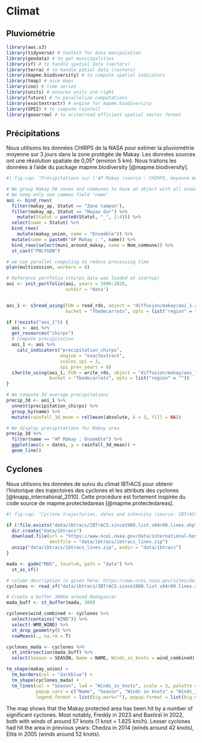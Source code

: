 # Climat

## Pluviométrie

```r
library(aws.s3)
library(tidyverse) # toolkit for data manipulation
library(geodata) # to get municipalities
library(sf) # to handle spatial data (vectors)
library(terra) # to handle patial data (rasters)
library(mapme.biodiversity) # to compute spatial indicators
library(tmap) # nice maps
library(zoo) # time series
library(units) # ensures units are right
library(future) # to parallelize computations
library(exactextractr) # engine for mapme.biodiversity
library(SPEI) # to compute rainfall  
library(geoarrow) # to write/read efficient spatial vector format
```

## Précipitations

Nous utilisons les données CHIRPS de la NASA pour estimer la pluviométrie moyenne sur 3 jours dans la zone protégée de Makay. Les données sources ont une résolution spatiale de 0,05° (environ 5 km). Nous traitons les données à l'aide du package mapme.biodiversity [@mapme.biodiversity].

```r
#| fig-cap: "Précipitations sur l'AP Makay (source : CHIRPS, moyenne mobile sur 3 jours)"

# We group Makay PA zones and communes to have an object with all areas of interest
# We keep only one common field "name"
aoi <- bind_rows(
  filter(makay_ap, Statut == "Zone tampon"),
  filter(makay_ap, Statut == "Noyau dur") %>% 
    mutate(Statut = paste0(Statut, "_", 1:4))) %>%
  select(name = Statut) %>%
  bind_rows(
    mutate(makay_union, name = "Ensemble")) %>%
  mutate(name = paste0("AP Makay : ", name)) %>%
  bind_rows(select(muni_around_makay, name = Nom_commune)) %>%
  st_cast("POLYGON")

# we use parallel computing to reduce processing time
plan(multisession, workers = 8)

# Reference portfolio (chirps data was loaded at startup)
aoi <- init_portfolio(aoi, years = 1990:2020,
                      outdir = "data") 


aoi_1 <- s3read_using(FUN = read_rds, object = "diffusion/makay/aoi_1.rds",
                      bucket = "fbedecarrats", opts = list("region" = ""))

if (!exists("aoi_1")) {
  aoi <- aoi %>%
  get_resources("chirps")
  # Compute precipitation
  aoi_1 <- aoi %>%
    calc_indicators("precipitation_chirps",
                    engine = "exactextract",
                    scales_spi = 3,
                    spi_prev_years = 8)
  s3write_using(aoi_1, FUN = write_rds, object = "diffusion/makay/aoi_1.rds",
                bucket = "fbedecarrats", opts = list("region" = ""))
}

# We compute 3d average precipitations
precip_3d <- aoi_1 %>%
  unnest(precipitation_chirps) %>%
  group_by(name) %>%
  mutate(rainfall_3d_mean = rollmean(absolute, k = 3, fill = NA))

# We display precipitations for Makay area
precip_3d %>%
  filter(name == "AP Makay : Ensemble") %>%
  ggplot(aes(x = dates, y = rainfall_3d_mean)) +
  geom_line()
```

## Cyclones

Nous utilisons les données de suivu du climat IBTrACS pour obtenir l'historique des trajectoires des cyclones et les attributs des cyclones [@knapp_international_2010]. Cette procédure est fortement inspirée du code source de mapme.protectedareas [@mapme.protectedareas].

```r
#| fig-cap: "Cyclone trajectories, dates and intensity (source: IBTrACS)"

if (!file.exists("data/ibtracs/IBTrACS.since1980.list.v04r00.lines.shp")) {
  dir.create("data/ibtracs")
  download.file(url = "https://www.ncei.noaa.gov/data/international-best-track-archive-for-climate-stewardship-ibtracs/v04r00/access/shapefile/IBTrACS.since1980.list.v04r00.lines.zip", 
                destfile = "data/ibtracs/ibtracs_lines.zip")
  unzip("data/ibtracs/ibtracs_lines.zip", exdir = "data/ibtracs")
}

mada <- gadm("MDG", level=0, path = "data") %>%
  st_as_sf()

# column description is given here: https://www.ncei.noaa.gov/sites/default/files/2021-07/IBTrACS_v04_column_documentation.pdf
cyclones <- read_sf("data/ibtracs/IBTrACS.since1980.list.v04r00.lines.shp")

# Create a buffer 300km around Madagascar
mada_buff <- st_buffer(mada, 300)

cyclones$wind_combined <- cyclones %>%
  select(contains("WIND")) %>%
  select(-WMO_WIND) %>%
  st_drop_geometry() %>%
  rowMeans(., na.rm = T)

cyclones_mada <- cyclones %>%
  st_intersection(mada_buff) %>%
  select(Season = SEASON, Name = NAME, Winds_in_knots = wind_combined)

tm_shape(makay_union) + 
  tm_borders(col = "darkblue") + 
  tm_shape(cyclones_mada) +
  tm_lines(col = "Season", lwd = "Winds_in_knots", scale = 3, palette = "Blues",
           popup.vars = c("Name", "Season", "Winds in knots" = "Winds_in_knots"),
           legend.format = list(big.mark=""), popup.format = list(big.mark=""))

```

The map shows that the Makay protected area has been hit by a number of significant cyclones. Most notably, Freddy in 2023 and Bastiraï in 2022, both with winds of around 57 knots (1 knot = 1.825 km/h). Lesser cyclones had hit the area in previous years: Chedza in 2014 (winds around 42 knots), Elita in 2005 (winds around 52 knots).